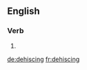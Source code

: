 
==English==

===Verb===
{{head|en}}

# {{present participle of|dehisce}}

[[de:dehiscing]]
[[fr:dehiscing]]